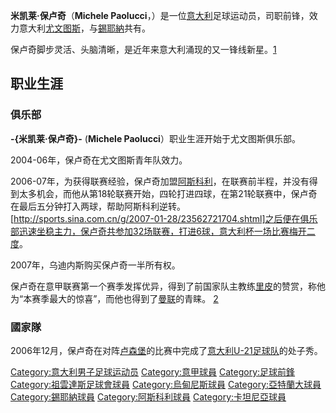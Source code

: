 {{noteta
|G1=意甲
|G2=Football
}}

{{Football player infobox
| playername= 米凯莱·保卢奇<br />Michele Paolucci
| image= 
| fullname = Michele Paolucci
| nickname = 
| birth_date     = {{birth date and age|1986|2|6|df=y}}
| cityofbirth = [[Recanati|Recanati]] 
| countryofbirth = {{ITA}}
| currentclub  = [[尤文图斯足球俱乐部|尤文图斯]]
| clubnumber = 27
| height = 1.83 米
| position = [[前鋒_(足球)|前锋]]
| years = 2004-07<br />2006-07<br />2007-09<BR>2008<BR>2008-09<BR>2009-<BR>2010-
| clubs = [[尤文图斯足球俱乐部|尤文图斯]]<br />→ [[阿斯科利足球俱乐部|阿斯科利]](外借)<br />[[乌迪内斯足球俱乐部|-{zh-hans:乌迪内斯;zh-hk:烏甸尼斯;zh-tw:烏迪內斯;}-]]<BR>→ [[阿特蘭大足球會|阿特蘭大]](外借)<BR>→ [[卡坦尼亞足球會|卡坦尼亞]](外借)<BR>[[錫耶納足球俱樂部|錫耶納]]<BR>→ [[尤文图斯足球俱乐部|尤文图斯]](外借)
| caps(goals) = 0 (0) <br /> 32 (6)<br />  2 (0)<BR> 9 (0)<BR>26 (7)<BR>10 (2)<BR> 0 (0)
| nationalyears = 2006
| nationalteam = {{flagicon|ITA}} [[意大利U21|意大利U21]]
| nationalcaps(goals) = 1(0)
| pcupdate = 2007.08.11
| ntupdate = 2007.08.11
}}
'''米凯莱·保卢奇'''（'''Michele Paolucci'''，{{bd|1986年|2月6日|catIdx=Paolucci, Michele}}）是一位[[意大利|意大利]]足球运动员，司职前锋，效力意大利[[尤文图斯|尤文图斯]]，与[[錫耶納足球俱樂部|錫耶納]]共有。

保卢奇脚步灵活、头脑清晰，是近年来意大利涌现的又一锋线新星。[https://web.archive.org/web/20070927215831/http://stats.globesports.com/seri/players.asp?player=44825]
<br />

== 职业生涯 ==
=== 俱乐部 ===
'''-{米凯莱·保卢奇}-''' ('''Michele Paolucci'''）职业生涯开始于尤文图斯俱乐部。

2004-06年，保卢奇在尤文图斯青年队效力。

2006-07年，为获得联赛经验，保卢奇加盟[[阿斯科利足球俱乐部|阿斯科利]]，在联赛前半程，并没有得到太多机会，而他从第18轮联赛开始，四轮打进四球，在第21轮联赛中，保卢奇在最后五分钟打入两球，帮助阿斯科利逆转。[http://sports.sina.com.cn/g/2007-01-28/23562721704.shtml]之后便在俱乐部迅速坐稳主力，保卢奇共参加32场联赛，打进6球，意大利杯一场比赛梅开二度。

2007年，乌迪内斯购买保卢奇一半所有权。

保卢奇在意甲联赛第一个赛季发挥优异，得到了前国家队主教练[[马尔切洛·里皮|里皮]]的赞赏，称他为“本赛季最大的惊喜”，而他也得到了[[曼联|曼联]]的青睐。
[http://sports.sina.com.cn/g/2007-05-28/05022948093.shtml]

=== 國家隊 ===
2006年12月，保卢奇在对阵[[卢森堡|卢森堡]]的比赛中完成了[[意大利21岁以下足球代表队|意大利U-21足球队]]的处子秀。

{{DEFAULTSORT:Paolucci, Michele}}
[[Category:意大利男子足球运动员|Category:意大利男子足球运动员]]
[[Category:意甲球員|Category:意甲球員]]
[[Category:足球前鋒|Category:足球前鋒]]
[[Category:祖雲達斯足球會球員|Category:祖雲達斯足球會球員]]
[[Category:烏甸尼斯球員|Category:烏甸尼斯球員]]
[[Category:亞特蘭大球員|Category:亞特蘭大球員]]
[[Category:錫耶納球員|Category:錫耶納球員]]
[[Category:阿斯科利球員|Category:阿斯科利球員]]
[[Category:卡坦尼亞球員|Category:卡坦尼亞球員]]